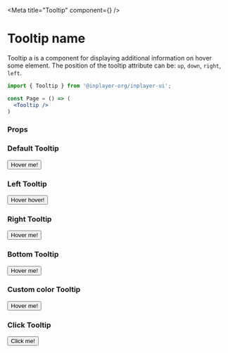 
<Meta title="Tooltip" component={<Tooltip/>} />

# Tooltip name

Tooltip a is a component for displaying additional information on hover some element.
The position of the tooltip attribute can be: `up`, `down`, `right`, `left`.

```jsx
import { Tooltip } from '@inplayer-org/inplayer-ui';

const Page = () => (
  <Tooltip />
)
```

### Props

<Props of={Tooltip}/>

### Default Tooltip
<Preview withSource="open">
  <Story name="default">
    <TooltipWrapper>
        <Tooltip content="😎">
        <Button>Hover me!</Button>
        </Tooltip>
    </TooltipWrapper>
  </Story>
</Preview>

### Left Tooltip
<Preview withSource="open">
  <Story name="left">
    <TooltipWrapper>
        <Tooltip content="Tooltip at the left" placement="left">
            <Button>Hover hover!</Button>
        </Tooltip>
    </TooltipWrapper>
  </Story>
</Preview>

### Right Tooltip
<Preview withSource="open">
  <Story name="right">
    <TooltipWrapper>
        <Tooltip content="Tooltip at the right" placement="right">
            <Button>Hover me!</Button>
        </Tooltip>
    </TooltipWrapper>
  </Story>
</Preview>

### Bottom Tooltip
<Preview withSource="open">
  <Story name="bottom">
    <TooltipWrapper>
        <Tooltip content={`Tooltip at the bottom\nTooltip at the bottom`} placement="bottom">
            <Button>Hover me!</Button>
        </Tooltip>
    </TooltipWrapper>
  </Story>
</Preview>

### Custom color Tooltip
<Preview withSource="open">
  <Story name="color">
    <TooltipWrapper>
        <Tooltip content="Tooltip at the left" placement="left" background="red">
            <Button>Hover me!</Button>
        </Tooltip>
    </TooltipWrapper>
  </Story>
</Preview>

### Click Tooltip
<Preview withSource="open">
  <Story name="click">
    <TooltipWrapper>
        <Tooltip content="Hello!" behavior="click" placement="right">
            <Button>Click me!</Button>
        </Tooltip>
    </TooltipWrapper>
  </Story>
</Preview>


